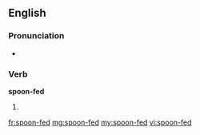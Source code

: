 ==English==

===Pronunciation===
* {{IPA|/spunˈfɛd/}}

===Verb===
'''spoon-fed'''

# {{past of|[[spoon-feed]]}}

[[fr:spoon-fed]]
[[mg:spoon-fed]]
[[my:spoon-fed]]
[[vi:spoon-fed]]